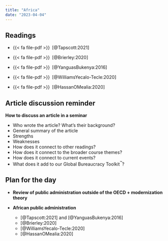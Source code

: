 ```yaml
---
title: "Africa"
date: "2023-04-04"
---
```


## Readings

- {{< fa file-pdf >}}&ensp;[@Tapscott:2021]

- {{< fa file-pdf >}}&ensp;[@Brierley:2020]

- {{< fa file-pdf >}}&ensp;[@YanguasBukenya:2016]

- {{< fa file-pdf >}}&ensp;[@WilliamsYecalo-Tecle:2020]

- {{< fa file-pdf >}}&ensp;[@HassanOMealia:2020]


## Article discussion reminder

**How to discuss an article in a seminar**

- Who wrote the article? What’s their background?
- General summary of the article
- Strengths
- Weaknesses
- How does it connect to other readings?
- How does it connect to the broader course themes?
- How does it connect to current events?
- What does it add to our Global Bureaucracy Toolkit^™^?


## Plan for the day

- **Review of public administration outside of the OECD + modernization theory**

- **African public administration**

  - [@Tapscott:2021] and [@YanguasBukenya:2016]
  - [@Brierley:2020]
  - [@WilliamsYecalo-Tecle:2020]
  - [@HassanOMealia:2020]
